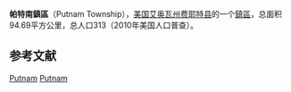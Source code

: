 {{Infobox settlement
|official_name            = 帕特南鎮區
|native_name = Putnam Township
|settlement_type          = [[鎮區_(美国)|鎮區]]
|nickname                 = 
|motto                    =

|image_map                = Map highlighting Putnam Township, Fayette County, Iowa.svg
|mapsize                  = 
|map_caption              = 
|image_map1               = 
|mapsize1                 = 
|map_caption1             =

<!-- Location -->
|coordinates_display      = inline,title
|coordinates_region       = US-IA
|subdivision_type         = 国家
|subdivision_name         = 美国
|subdivision_type1        = [[美国行政区划|州]]
|subdivision_name1        = 艾奥瓦州
|subdivision_type2        = [[艾奥瓦州行政区划|县]]
|subdivision_name2        = [[費耶特縣_(愛阿華州)|费耶特县]]

|area_footnotes           = 
|area_magnitude           = 
|area_total_km2           = 94.69
|area_land_km2            = 94.63
|area_water_km2           = 0.06

|population_as_of         = 2010年
|population_footnotes     = 
|population_total         = 313
|population_density_km2   = 3

|elevation_m              = 338
|latd                     = 42
|latm                     = 41
|lats                     = 14
|latNS                    = N
|longd                    = 91
|longm                    = 40
|longs                    = 01
|longEW                   = W

}}
'''帕特南鎮區'''（Putnam Township），[[美国|美国]][[艾奥瓦州|艾奥瓦州]][[費耶特縣_(愛阿華州)|费耶特县]]的一个[[鎮區_(美国)|鎮區]]，总面积94.69平方公里，总人口313（2010年美国人口普查）。

==参考文献==
{{reflist}}

{{費耶特縣 (愛荷華州)}}

[[Category:費耶特縣鎮區_(艾奧瓦州)|Putnam]]
[[Category:艾奧瓦州鎮區|Putnam]]